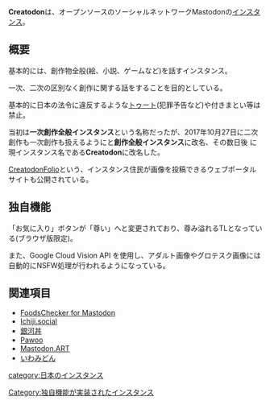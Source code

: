 {{Infobox instance
| Name          = Creatodon
| Domain        = https://gamelinks007.net
| Admin         = [[SH|S.H.]]
| Country       = 日本
| Start         = 2017年5月2日
| Kifu          = [https://www.amazon.co.jp/Amazon%E3%82%AE%E3%83%95%E3%83%88%E5%88%B8-E%E3%83%A1%E3%83%BC%E3%83%AB%E3%82%BF%E3%82%A4%E3%83%97/dp/BT00DHI8G4 Amazonギフト券] [https://www.amazon.co.jp/registry/wishlist/1VKJGUPOSNKND/ref=cm_sw_r_cp_ep_ws_WxBsAbQYWRT9V 欲しいものリスト]
| Alias         = なし
}}
'''Creatodon'''は、オープンソースのソーシャルネットワークMastodonの[[インスタンス]]。

==概要==
基本的には、創作物全般(絵、小説、ゲームなど)を話すインスタンス。

一次、二次の区別なく創作に関する話をすることを目的としている。

基本的に日本の法令に違反するような[[トゥート]](犯罪予告など)や付きまとい等は禁止。

当初は'''一次創作全般インスタンス'''という名称だったが、2017年10月27日に二次創作も一次創作も扱えるようにと'''創作全般インスタンス'''に改名、その数日後<!-- 日にちはわかり次第 -->に現インスタンス名である'''Creatodon'''に改名した。

[https://creatodon-folio.herokuapp.com/ CreatodonFolio]という、インスタンス住民が画像を投稿できるウェブポータルサイトも公開されている。

==独自機能==
「お気に入り」ボタンが「尊い」へと変更されており、尊み溢れるTLとなっている(ブラウザ版限定)。

また、Google Cloud Vision API を使用し、アダルト画像やグロテスク画像には自動的にNSFW処理が行われるようになっている。

==関連項目==

*[[FoodsChecker for Mastodon]]
*[[Ichiji.social]]
*[[銀河丼]]
*[[Pawoo]]
*[[Mastodon.ART]]
*[[いわみどん]]

[[category:日本のインスタンス]]
[[Category:独自機能が実装されたインスタンス]]